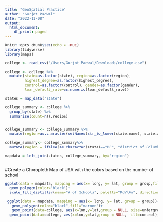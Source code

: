 ```yaml
---
title: "GeoSpatial Practice"
author: "Gurjot Padwal"
date: "2022-11-08"
output:
  html_document:
    df_print: paged
---
```


```r
knitr::opts_chunk$set(echo = TRUE)
library(tidyverse)
library(maps)
```

```r
college <- read_csv("/Users/Gurjot Padwal/Downloads/college.csv")
```

```r
college <- college %>%
  mutate(state=as.factor(state), region=as.factor(region),
         highest_degree=as.factor(highest_degree),
         control=as.factor(control), gender=as.factor(gender),
         loan_default_rate=as.numeric(loan_default_rate))

```


```r
states = map_data("state")
```

```r
college_summary <- college %>% 
  group_by(state) %>% 
  summarise(count=n(),region)
  
```

```r
college_summary <- college_summary %>%
  mutate(region=as.character(setNames(str_to_lower(state.name), state.abb)[as.character(state)]))

college_summary<- college_summary%>%
  mutate(region = ifelse(as.character(state)=="DC", "district of Columbia",  region))


```
 
```r
mapdata = left_join(states, college_summary, by="region") 
  
```


#Create a Choropleth Map of USA with the colors based on the number of school

```r
ggplot(data = mapdata, mapping = aes(x= long, y= lat, group = group,fill=count))+
  geom_polygon(color="black")+
  scale_fill_distiller(name="# of Schools", palette="RdYlGn", direction = 1)

```

```r
 ggplot(data = mapdata, mapping = aes(x= long, y= lat, group = group))+
   geom_polygon(color="black",fill="maroon")+
   geom_point(data=college, aes(x=lon,y=lat,group = NULL, size=undergrads), color="black")+
  geom_point(data=college, aes(x=lon,y=lat,group = NULL, fill=control), color="gold")
```

  
